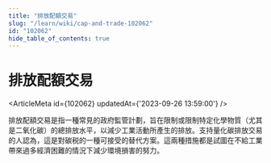 ```yaml
---
title: "排放配額交易"
slug: "/learn/wiki/cap-and-trade-102062"
id: "102062"
hide_table_of_contents: true
---
```



# 排放配額交易

<ArticleMeta id={102062} updatedAt={'2023-09-26 13:59:00'} />
<div className='border-solid border-b border-t-0 my-4 border-[var(--ifm-color-gray-300)]' />

排放配額交易是指一種常見的政府監管計劃，旨在限制或限制特定化學物質（尤其是二氧化碳）的總排放水平，以減少工業活動所產生的排放。支持量化碳排放交易的人認為，這是對碳税的一種可接受的替代方案。這兩種措施都是試圖在不給工業帶來過多經濟困難的情況下減少環境損害的努力。
